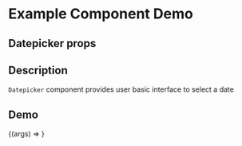 
<Meta title="Example/Datepicker" component={Datepicker} />

# Example Component Demo

## Datepicker props
<Props of={Datepicker} />

## Description

`Datepicker` component provides user basic interface to select a date

## Demo

<Canvas>
  <Story name="Example Datepicker">
    {(args) => <Datepicker {...args} />}
  </Story>
</Canvas>
